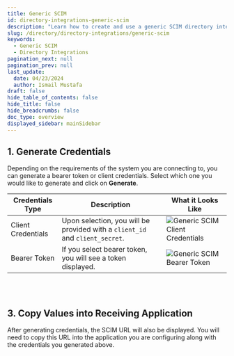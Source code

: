 ```yaml
---
title: Generic SCIM
id: directory-integrations-generic-scim
description: "Learn how to create and use a generic SCIM directory integration."
slug: /directory/directory-integrations/generic-scim
keywords:
  - Generic SCIM
  - Directory Integrations
pagination_next: null
pagination_prev: null
last_update:
  date: 04/23/2024
  author: Ismail Mustafa
draft: false
hide_table_of_contents: false
hide_title: false
hide_breadcrumbs: false
doc_type: overview
displayed_sidebar: mainSidebar
---
```


## 1. Generate Credentials

Depending on the requirements of the system you are connecting to, you can generate a bearer token or client credentials. Select which one you would like to generate and click on **Generate**.

| Credentials Type   | Description                                                                  | What it Looks Like                                                                       |
| ------------------ | ---------------------------------------------------------------------------- | ---------------------------------------------------------------------------------------- |
| Client Credentials | Upon selection, you will be provided with a `client_id` and `client_secret`. | ![Generic SCIM Client Credentials](../../../static/img/generic-scim-client-credentials.png) |
| Bearer Token       | If you select bearer token, you will see a token displayed.                  | ![Generic SCIM Bearer Token](../../../static/img/generic-scim-bearer-token.png)             |

<br></br>

## 3. Copy Values into Receiving Application

After generating credentials, the SCIM URL will also be displayed. You will need to copy this URL into the application you are configuring along with the credentials you generated above.
